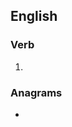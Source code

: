 ==English==

===Verb===
{{head|en|verb form}}

# {{en-past of|prate}}

===Anagrams===
* {{anagrams|en|depart|drapet|parted|petard|rapted|tarped|traped}}